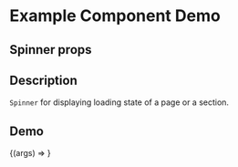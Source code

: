 
<Meta title="Example/Spinner" component={Spinner} />

# Example Component Demo

## Spinner props
<Props of={Spinner} />

## Description

`Spinner` for displaying loading state of a page or a section.



## Demo

<Canvas>
  <Story name="Example Spinner">
    {(args) => <Spinner {...args} />}
  </Story>
</Canvas>

